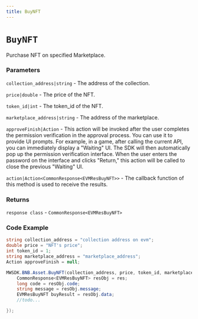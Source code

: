 ```yaml
---
title: BuyNFT
---
```


# `BuyNFT`

Purchase NFT on specified Marketplace.
### Parameters
`collection_address|string` - The address of the collection.

`price|double` - The price of the NFT.

`token_id|int` - The token_id of the NFT.

`marketplace_address|string` - The address of the marketplace.

`approveFinish|Action` - This action will be invoked after the user completes the permission verification in the approval process. You can use it to provide UI prompts. For example, in a game, after calling the current API, you can immediately display a "Waiting" UI. The SDK will then automatically pop up the permission verification interface. When the user enters the password on the interface and clicks "Return," this action will be called to close the previous "Waiting" UI.

`action|Action<CommonResponse<EVMResBuyNFT>>` - The callback function of this method is used to receive the results.

### Returns
`response class` - `CommonResponse<EVMResBuyNFT>`

### Code Example
```csharp
string collection_address = "collection address on evm";
double price = "NFT's price";
int token_id = 1;
string marketplace_address = "marketplace_address";
Action approveFinish = null;

MWSDK.BNB.Asset.BuyNFT(collection_address, price, token_id, marketplace_address, approveFinish, (res) => {
    CommonResponse<EVMResBuyNFT> resObj = res;
    long code = resObj.code;
    string message = resObj.message;
    EVMResBuyNFT buyResult = resObj.data;
    //todo...

});
```

